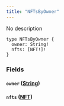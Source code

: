 ```yaml
---
title: "NFTsByOwner"
---
```


No description

```
type NFTsByOwner {
  owner: String!
  nfts: [NFT!]!
}

```

### Fields[](#fields "Direct link to heading")

#### `owner` ([String](/developer/graphql-api/references/scalars/string))[](#owner-string "Direct link to heading")

#### `nfts` ([NFT](/developer/graphql-api/references/objects/nft))[](#nfts-nft "Direct link to heading")